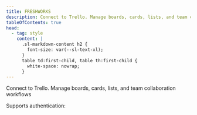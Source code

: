 ```yaml
---
title: FRESHWORKS
description: Connect to Trello. Manage boards, cards, lists, and team collaboration workflows
tableOfContents: true
head:
  - tag: style
    content: |
      .sl-markdown-content h2 {
        font-size: var(--sl-text-xl);
      }
      table td:first-child, table th:first-child {
        white-space: nowrap;
      }
---
```



Connect to Trello. Manage boards, cards, lists, and team collaboration workflows

Supports authentication: <Badge text="OAuth 1.0a" />

